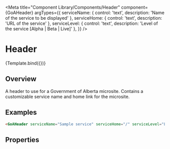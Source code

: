 

<Meta title="Component Library/Components/Header"
  component={GoAHeader}
  argTypes={{
      serviceName: { control: 'text', description: 'Name of the service to be displayed' },
      serviceHome: { control: 'text', description: 'URL of the service' },
      serviceLevel: { control: 'text', description: 'Level of the service [Alpha | Beta | Live]' },
    }}
 />

# Header


<Canvas>
  <Story name="Micro Site Header" height={100}
  args={{
      serviceName: 'Digital Service Name (microsite)',
      serviceHome: 'https://www.alberta.ca/index.aspx',
      serviceLevel: 'Alpha'
    }}
  parameters={
    {
      design: {
        specUrl: 'https://xd.adobe.com/view/18ccfd61-7e54-450e-a05d-cabfff452d6e-4d9f/screen/bbcbebfa-96a4-4625-931e-54b7b7e60b4e/specs',
        reviewUrl: 'https://xd.adobe.com/view/75ca41d4-040c-4b1d-6ff9-0430b7119cf0-03fb/'
      }
    }
  }>
      {Template.bind({})}
  </Story>
</Canvas>

## Overview

A header to use for a Government of Alberta microsite.  Contains a customizable service name and home link for the microsite.

## Examples
```html
<GoAHeader serviceName="Sample service" serviceHome="/" serviceLevel="Live" />
```

## Properties
<Description of={GoAHeader} />
<ArgsTable of={GoAHeader} />
